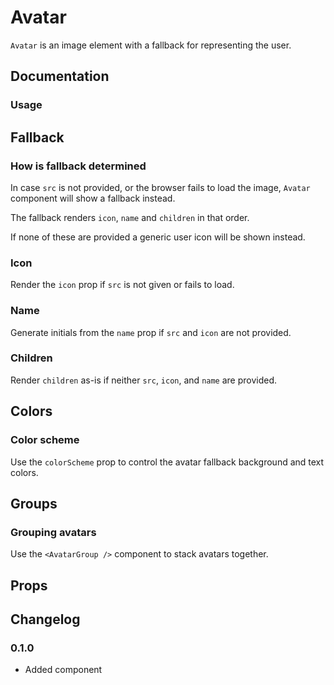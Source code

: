 
# Avatar

`Avatar` is an image element with a fallback for representing the user.

## Documentation

### Usage

<Demo component={Usage} />

## Fallback

### How is fallback determined

In case `src` is not provided, or the browser fails to load the image, `Avatar` component will show a fallback instead.

The fallback renders `icon`, `name` and `children` in that order.

If none of these are provided a generic user icon will be shown instead.

### Icon

Render the `icon` prop if `src` is not given or fails to load.

<ax-demo name="avatar/fallback-icon-usage" />

### Name

Generate initials from the `name` prop if `src` and `icon` are not provided.

<ax-demo name="avatar/fallback-name-usage" />

### Children

Render `children` as-is if neither `src`, `icon`, and `name` are provided.

<ax-demo name="avatar/fallback-children-usage" />

## Colors

### Color scheme

Use the `colorScheme` prop to control the avatar fallback background and text colors.

<ax-demo name="avatar/color-usage" />

## Groups

### Grouping avatars

Use the `<AvatarGroup />` component to stack avatars together.

<ax-demo name="avatar/group-usage" />

## Props

<ax-props-table component="Avatar" />

<ax-props-table component="AvatarGroup" />

## Changelog

### 0.1.0

- Added component
